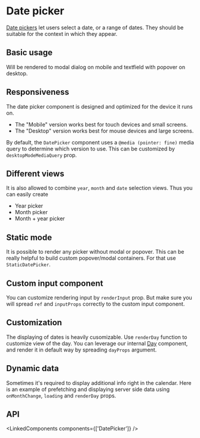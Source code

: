

<PageMeta component="DatePicker" />

# Date picker

[Date pickers](https://material.io/components/pickers/) let users select a date, or a range of dates. They should be suitable for the context in which they appear.

<Ad />

## Basic usage

Will be rendered to modal dialog on mobile and textfield with popover on desktop.

<Example testId="datepicker-example" source={BasicDatePicker} />

## Responsiveness

The date picker component is designed and optimized for the device it runs on.

- The "Mobile" version works best for touch devices and small screens.
- The "Desktop" version works best for mouse devices and large screens.

By default, the `DatePicker` component uses a `@media (pointer: fine)` media query to determine which version to use.
This can be customized by `desktopModeMediaQuery` prop.

<Example source={DatePickers} />

## Different views

It is also allowed to combine `year`, `month` and `date` selection views.
Thus you can easily create

- Year picker
- Month picker
- Month + year picker

<Example source={ViewsDatePicker} />

## Static mode

It is possible to render any picker without modal or popover. This can be really helpful to build custom popover/modal containers.
For that use `StaticDatePicker`.

<Hidden smDown>
  <Example paddingBottom source={StaticDatePicker} />
</Hidden>

## Custom input component

You can customize rendering input by `renderInput` prop. But make sure you will spread `ref` and `inputProps` correctly to the custom input component.

<Example source={CustomInput} />

## Customization

The displaying of dates is heavily cusomizable. Use `renderDay` function to customize view of the day.
You can leverage our internal [Day](/api/Day) component, and render it in default way by spreading `dayProps` argument.

<Example source={CustomDay} />

## Dynamic data

Sometimes it's required to display additional info right in the calendar. Here is an example of prefetching
and displaying server side data using `onMonthChange`, `loading` and `renderDay` props.

<!-- In order to make this example functional, make sure you are running docs using `yarn now dev` from root -->

<Example source={ServerRequest} />

## API

<LinkedComponents components={['DatePicker']} />
